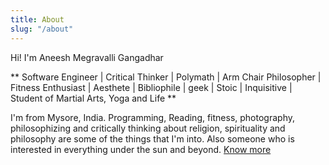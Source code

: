 ---
title: About
slug: "/about"
---

Hi! I'm Aneesh Megravalli Gangadhar

** Software Engineer | Critical Thinker | Polymath | Arm Chair Philosopher | Fitness Enthusiast | Aesthete | Bibliophile | geek | Stoic | Inquisitive | Student of Martial Arts, Yoga and Life **

I'm from Mysore, India. Programming, Reading, fitness, photography, philosophizing and critically thinking about religion, spirituality and philosophy are some of the things that I'm into. Also someone who is interested in everything under the sun and beyond. [Know more](https://aneeshmg.com)
